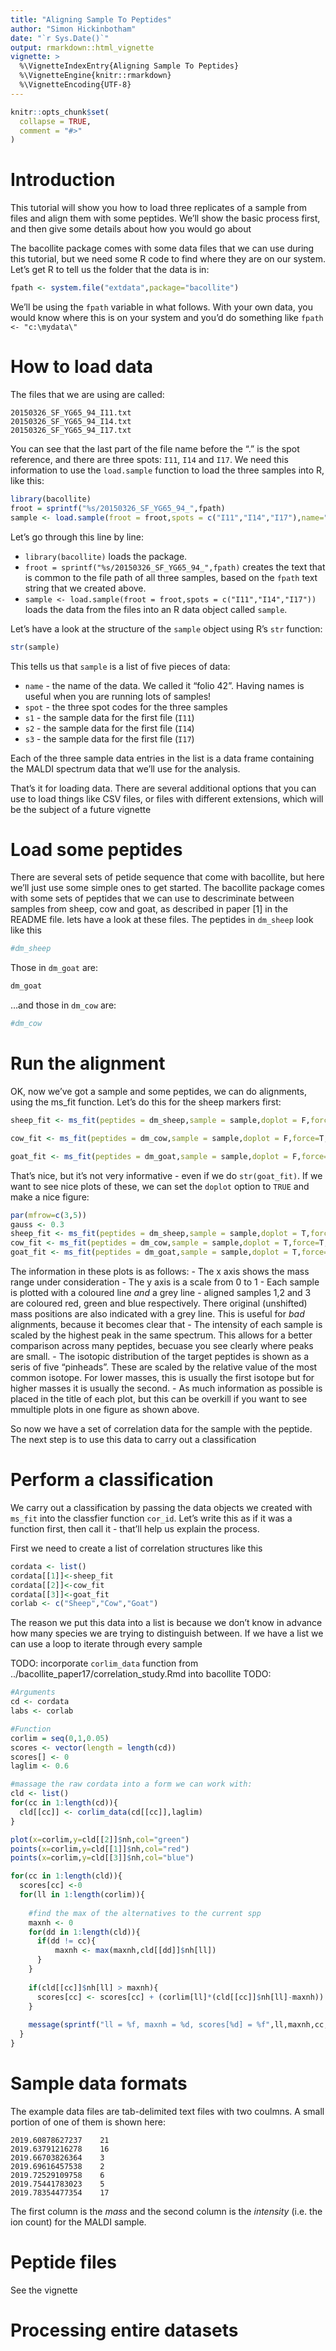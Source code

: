 ```yaml
---
title: "Aligning Sample To Peptides"
author: "Simon Hickinbotham"
date: "`r Sys.Date()`"
output: rmarkdown::html_vignette
vignette: >
  %\VignetteIndexEntry{Aligning Sample To Peptides}
  %\VignetteEngine{knitr::rmarkdown}
  %\VignetteEncoding{UTF-8}
---
```


```r
knitr::opts_chunk$set(
  collapse = TRUE,
  comment = "#>"
)
```


# Introduction


This tutorial will show you how to load three replicates of a sample from files and align them with some peptides. We'll show the basic process first, and then give some details about how you would go about 

The bacollite package comes with some data files that we can use during this tutorial, but we need some R code to find where they are on our system. Let's get R to tell us the folder that the data is in: 

```r
fpath <- system.file("extdata",package="bacollite")
```

We'll be using the `fpath` variable in what follows. With your own data, you would know where this is on your system and you'd do something like `fpath <- "c:\mydata\"`


# How to load data

The files that we are using are called:

```
20150326_SF_YG65_94_I11.txt  
20150326_SF_YG65_94_I14.txt  
20150326_SF_YG65_94_I17.txt
```
You can see that the last part of the file name before the "." is the spot reference, and there are three spots: `I11`, `I14` and `I17`. We need this information to use the `load.sample` function to load the three samples into R, like this: 

```r
library(bacollite)
froot = sprintf("%s/20150326_SF_YG65_94_",fpath)
sample <- load.sample(froot = froot,spots = c("I11","I14","I17"),name="folio 42")
```

Let's go through this line by line: 

- `library(bacollite)` loads the package.
- `froot = sprintf("%s/20150326_SF_YG65_94_",fpath)` creates the text that is common to the file path of all three samples, based on the `fpath` text string that we created above.
- `sample <- load.sample(froot = froot,spots = c("I11","I14","I17"))` loads the data from the files into an R data object called `sample`. 

Let's have a look at the structure of the `sample` object using R's `str` function: 


```r
str(sample)
```

This tells us that `sample` is a list of five pieces of data:

- `name` - the name of the data. We called it "folio 42". Having names is useful when you are running lots of samples!
- `spot` - the three spot codes for the three samples
- `s1` - the sample data for the first file (`I11`)
- `s2` - the sample data for the first file (`I14`)
- `s3` - the sample data for the first file (`I17`)

Each of the three sample data entries in the list is a data frame containing the MALDI spectrum data that we'll use for the analysis. 

That's it for loading data. There are several additional options that you can use to load things like CSV files, or files with different extensions, which will be the subject of a future vignette

# Load some peptides

There are several sets of petide sequence that come with bacollite, but here we'll just use some simple ones to get started. The bacollite package comes with some sets of peptides that we can use to descriminate between samples from sheep, cow and goat, as described in paper [1] in the README file. lets have a look at these files. The peptides in `dm_sheep` look like this



```r
#dm_sheep
```

Those in `dm_goat` are: 

```r
dm_goat
```


...and those in `dm_cow` are: 

```r
#dm_cow
```








# Run the alignment

OK, now we've got a sample and some peptides, we can do alignments, using the ms_fit function. Let's do this for the sheep markers first:

```r
sheep_fit <- ms_fit(peptides = dm_sheep,sample = sample,doplot = F,force=T,gauss = 0.2)
```


```r
cow_fit <- ms_fit(peptides = dm_cow,sample = sample,doplot = F,force=T,gauss = 0.2)
```


```r
goat_fit <- ms_fit(peptides = dm_goat,sample = sample,doplot = F,force=T,gauss = 0.2)
```

That's nice, but it's not very informative - even if we do `str(goat_fit)`. If we want to see nice plots of these, we can set the `doplot` option to `TRUE` and make a nice figure: 


```r
par(mfrow=c(3,5))
gauss <- 0.3
sheep_fit <- ms_fit(peptides = dm_sheep,sample = sample,doplot = T,force=T,gauss = 0.2)
cow_fit <- ms_fit(peptides = dm_cow,sample = sample,doplot = T,force=T,gauss = 0.2)
goat_fit <- ms_fit(peptides = dm_goat,sample = sample,doplot = T,force=T,gauss = 0.2)
```

The information in these plots is as follows:
- The x axis shows the mass range under consideration
- The y axis is a scale from 0 to 1
- Each sample is plotted with a coloured line *and* a grey line - aligned samples 1,2 and 3 are coloured red, green and blue respectively. There original (unshifted) mass positions are also indicated with a grey line. This is useful for *bad* alignments, because it becomes clear that 
- The intensity of each sample is scaled by the highest peak in the same spectrum. This allows for a better comparison across many peptides, becuase you see clearly where peaks are small. 
- The isotopic distribution of the target peptides is shown as a seris of five "pinheads". These are scaled by the relative value of the most common isotope. For lower masses, this is usually the first isotope but for higher masses it is usually the second. 
- As much information as possible is placed in the title of each plot, but this can be overkill if you want to see mmultiple plots in one figure as shown above. 




So now we have a set of correlation data for the sample with the peptide. The next step is to use this data to carry out a classification
 
# Perform a classification

We carry out a classification by passing the data objects we created with `ms_fit` into the classfier function `cor_id`. Let's write this as if it was a function first, then call it - that'll help us explain the process.

First we need to create a list of correlation structures like this

```r
cordata <- list()
cordata[[1]]<-sheep_fit
cordata[[2]]<-cow_fit
cordata[[3]]<-goat_fit
corlab <- c("Sheep","Cow","Goat")
```

The reason we put this data into a list is because we don't know in advance how many species we are trying to distinguish between.
If we have a list we can use a loop to iterate through every sample

TODO: incorporate `corlim_data` function from ../bacollite_paper17/correlation_study.Rmd into bacollite
TODO: 


```r

#Arguments
cd <- cordata
labs <- corlab

#Function
corlim = seq(0,1,0.05)
scores <- vector(length = length(cd))
scores[] <- 0
laglim <- 0.6

#massage the raw cordata into a form we can work with: 
cld <- list()
for(cc in 1:length(cd)){
  cld[[cc]] <- corlim_data(cd[[cc]],laglim)
}

plot(x=corlim,y=cld[[2]]$nh,col="green")
points(x=corlim,y=cld[[1]]$nh,col="red")
points(x=corlim,y=cld[[3]]$nh,col="blue")

```




```r


for(cc in 1:length(cld)){
  scores[cc] <-0
  for(ll in 1:length(corlim)){
    
    #find the max of the alternatives to the current spp
    maxnh <- 0 
    for(dd in 1:length(cld)){
      if(dd != cc){
          maxnh <- max(maxnh,cld[[dd]]$nh[ll])
      }
    }
    
    if(cld[[cc]]$nh[ll] > maxnh){
      scores[cc] <- scores[cc] + (corlim[ll]*(cld[[cc]]$nh[ll]-maxnh))
    }
    
    message(sprintf("ll = %f, maxnh = %d, scores[%d] = %f",ll,maxnh,cc,scores[cc]))
  }
}  

```




# Sample data formats

The example data files are tab-delimited text files with two coulmns. A small portion of one of them is shown here:

```
2019.60878627237	21
2019.63791216278	16
2019.66703826364	3
2019.69616457538	2
2019.72529109758	6
2019.75441783023	5
2019.78354477354	17
```

The first column is the *mass* and the second column is the *intensity* (i.e. the ion count) for the MALDI sample. 



# Peptide files

See the vignette


# Processing entire datasets

